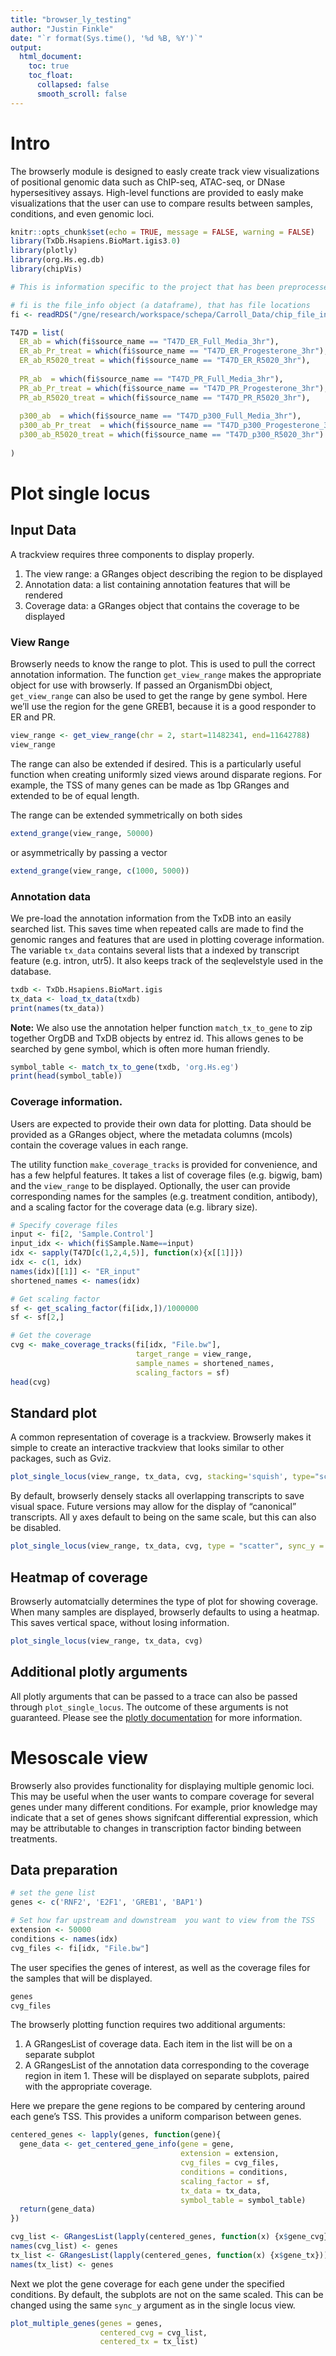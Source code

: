 ```yaml
---
title: "browser_ly_testing"
author: "Justin Finkle"
date: "`r format(Sys.time(), '%d %B, %Y')`"
output: 
  html_document:
    toc: true
    toc_float: 
      collapsed: false
      smooth_scroll: false
---
```


# Intro
The browserly module is designed to easly create track view visualizations of positional genomic data such as ChIP-seq, ATAC-seq, or DNase hypersesitivey assays. High-level functions are provided to easly make visualizations that the user can use to compare results between samples, conditions, and even genomic loci.

```r
knitr::opts_chunk$set(echo = TRUE, message = FALSE, warning = FALSE)
library(TxDb.Hsapiens.BioMart.igis3.0)
library(plotly)
library(org.Hs.eg.db)
library(chipVis)
```

```r
# This is information specific to the project that has been preprocessed

# fi is the file_info object (a dataframe), that has file locations
fi <- readRDS("/gne/research/workspace/schepa/Carroll_Data/chip_file_info.Rds")

T47D = list(
  ER_ab = which(fi$source_name == "T47D_ER_Full_Media_3hr"),
  ER_ab_Pr_treat = which(fi$source_name == "T47D_ER_Progesterone_3hr"),
  ER_ab_R5020_treat = which(fi$source_name == "T47D_ER_R5020_3hr"),
  
  PR_ab  = which(fi$source_name == "T47D_PR_Full_Media_3hr"),
  PR_ab_Pr_treat = which(fi$source_name == "T47D_PR_Progesterone_3hr"),
  PR_ab_R5020_treat = which(fi$source_name == "T47D_PR_R5020_3hr"),
  
  p300_ab  = which(fi$source_name == "T47D_p300_Full_Media_3hr"),
  p300_ab_Pr_treat  = which(fi$source_name == "T47D_p300_Progesterone_3hr"),
  p300_ab_R5020_treat = which(fi$source_name == "T47D_p300_R5020_3hr")
  
)
```

# Plot single locus
## Input Data
A trackview requires three components to display properly.

1. The view range: a GRanges object describing the region to be displayed
2. Annotation data: a list containing annotation features that will be rendered
3. Coverage data: a GRanges object that contains the coverage to be displayed

### View Range
Browserly needs to know the range to plot. This is used to pull the correct annotation information. The function `get_view_range` makes the appropriate object for use with browserly. If passed an OrganismDbi object, `get_view_range` can also be used to get the range by gene symbol. Here we'll use the region for the gene GREB1, because it is a good responder to ER and PR.
```r
view_range <- get_view_range(chr = 2, start=11482341, end=11642788)
view_range
```

The range can also be extended if desired. This is a particularly useful function when creating uniformly sized views around disparate regions. For example, the TSS of many genes can be made as 1bp GRanges and extended to be of equal length.

The range can be extended symmetrically on both sides
```r
extend_grange(view_range, 50000)
```

or asymmetrically by passing a vector
```r
extend_grange(view_range, c(1000, 5000))
```

### Annotation data
We pre-load the annotation information from the TxDB into an easily searched list. This saves time when repeated calls are made to find the genomic ranges and features that are used in plotting coverage information. 
The variable `tx_data` contains several lists that a indexed by transcript
feature (e.g. intron, utr5). It also keeps track of the seqlevelstyle used
in the database.

```r
txdb <- TxDb.Hsapiens.BioMart.igis
tx_data <- load_tx_data(txdb)
print(names(tx_data))
```

**Note:** We also use the annotation helper function `match_tx_to_gene` to zip together OrgDB and TxDB objects by entrez id. This allows genes to be searched by gene symbol, which is often more human friendly.
``` r
symbol_table <- match_tx_to_gene(txdb, 'org.Hs.eg')
print(head(symbol_table))
```

### Coverage information.
Users are expected to provide their own data for plotting. Data should be provided as a GRanges object, where the metadata columns (mcols) contain the coverage values in each range.

The utility function `make_coverage_tracks` is provided for convenience, and has a few helpful features. It takes a list of coverage files (e.g. bigwig, bam) and the `view_range` to be displayed. Optionally, the user can provide corresponding names for the samples (e.g. treatment condition, antibody), and a scaling factor for the coverage data (e.g. library size).
```r
# Specify coverage files
input <- fi[2, 'Sample.Control']
input_idx <- which(fi$Sample.Name==input)
idx <- sapply(T47D[c(1,2,4,5)], function(x){x[[1]]})
idx <- c(1, idx)
names(idx)[[1]] <- "ER_input"
shortened_names <- names(idx)

# Get scaling factor
sf <- get_scaling_factor(fi[idx,])/1000000
sf <- sf[2,]

```

```r
# Get the coverage
cvg <- make_coverage_tracks(fi[idx, "File.bw"], 
                            target_range = view_range, 
                            sample_names = shortened_names, 
                            scaling_factors = sf)
head(cvg)
```

## Standard plot
A common representation of coverage is a trackview. Browserly makes it simple to 
create an interactive trackview that looks similar to other packages, such as Gviz.
```r
plot_single_locus(view_range, tx_data, cvg, stacking='squish', type="scatter")
```

By default, browserly densely stacks all overlapping transcripts to save visual space. Future versions may allow for the display of "canonical" transcripts. All y axes default to being on the same scale, but this can also be disabled.
```r
plot_single_locus(view_range, tx_data, cvg, type = "scatter", sync_y = FALSE)
```

## Heatmap of coverage
Browserly automatcially determines the type of plot for showing coverage. When many
samples are displayed, browserly defaults to using a heatmap. This saves vertical space, without losing information.
```r
plot_single_locus(view_range, tx_data, cvg)
```

## Additional plotly arguments
All plotly arguments that can be passed to a trace can also be passed through `plot_single_locus`. The outcome of these arguments is not guaranteed. Please see the [plotly documentation](https://plot.ly/r/reference/) for more information.


# Mesoscale view
Browserly also provides functionality for displaying multiple genomic loci. This may be useful when the user wants to compare coverage for several genes under many different conditions. For example, prior knowledge may indicate that a set of genes shows signifcant differential expression, which may be attributable to changes in transcription factor binding between treatments.

## Data preparation
```r
# set the gene list
genes <- c('RNF2', 'E2F1', 'GREB1', 'BAP1')

# Set how far upstream and downstream  you want to view from the TSS
extension <- 50000
conditions <- names(idx)
cvg_files <- fi[idx, "File.bw"]
```

The user specifies the genes of interest, as well as the coverage files for the samples that will be displayed.
```r
genes
cvg_files
```

The browserly plotting function requires two additional arguments:

1. A GRangesList of coverage data. Each item in the list will be on a separate subplot
2. A GRangesList of the annotation data corresponding to the coverage region in item 1. These will be displayed on separate subplots, paired with the appropriate coverage.

Here we prepare the gene regions to be compared by centering around each gene's TSS. This provides a uniform comparison between genes.
```r
centered_genes <- lapply(genes, function(gene){
  gene_data <- get_centered_gene_info(gene = gene,
                                      extension = extension,
                                      cvg_files = cvg_files,
                                      conditions = conditions,
                                      scaling_factor = sf,
                                      tx_data = tx_data,
                                      symbol_table = symbol_table)
  return(gene_data)
})

cvg_list <- GRangesList(lapply(centered_genes, function(x) {x$gene_cvg}))
names(cvg_list) <- genes
tx_list <- GRangesList(lapply(centered_genes, function(x) {x$gene_tx}))
names(tx_list) <- genes

```

Next we plot the gene coverage for each gene under the specified conditions. By default, the subplots are not on the same scaled. This can be changed using the same `sync_y` argument as in the single locus view.
```r
plot_multiple_genes(genes = genes,
                    centered_cvg = cvg_list,
                    centered_tx = tx_list)
```